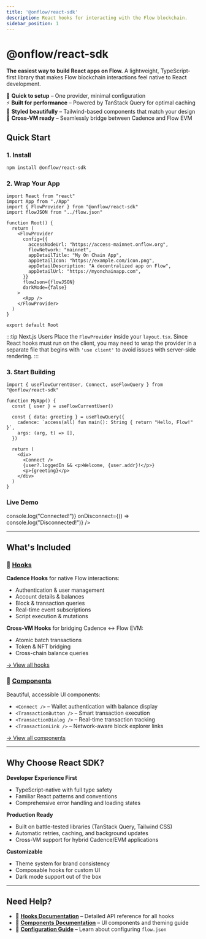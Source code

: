 ```yaml
---
title: '@onflow/react-sdk'
description: React hooks for interacting with the Flow blockchain.
sidebar_position: 1
---
```



# @onflow/react-sdk

**The easiest way to build React apps on Flow.** A lightweight, TypeScript-first library that makes Flow blockchain interactions feel native to React development.

🚀 **Quick to setup** – One provider, minimal configuration  
⚡ **Built for performance** – Powered by TanStack Query for optimal caching  
🎨 **Styled beautifully** – Tailwind-based components that match your design  
🔗 **Cross-VM ready** – Seamlessly bridge between Cadence and Flow EVM  

## Quick Start

### 1. Install

```bash
npm install @onflow/react-sdk
```

### 2. Wrap Your App

```tsx
import React from "react"
import App from "./App"
import { FlowProvider } from "@onflow/react-sdk"
import flowJSON from "../flow.json"

function Root() {
  return (
    <FlowProvider
      config={{
        accessNodeUrl: "https://access-mainnet.onflow.org",
        flowNetwork: "mainnet",
        appDetailTitle: "My On Chain App",
        appDetailIcon: "https://example.com/icon.png",
        appDetailDescription: "A decentralized app on Flow",
        appDetailUrl: "https://myonchainapp.com",
      }}
      flowJson={flowJSON}
      darkMode={false}
    >
      <App />
    </FlowProvider>
  )
}

export default Root
```

:::tip Next.js Users
Place the `FlowProvider` inside your `layout.tsx`. Since React hooks must run on the client, you may need to wrap the provider in a separate file that begins with `'use client'` to avoid issues with server-side rendering.
:::

### 3. Start Building

```tsx
import { useFlowCurrentUser, Connect, useFlowQuery } from "@onflow/react-sdk"

function MyApp() {
  const { user } = useFlowCurrentUser()
  
  const { data: greeting } = useFlowQuery({
    cadence: `access(all) fun main(): String { return "Hello, Flow!" }`,
    args: (arg, t) => [],
  })

  return (
    <div>
      <Connect />
      {user?.loggedIn && <p>Welcome, {user.addr}!</p>}
      <p>{greeting}</p>
    </div>
  )
}
```

### Live Demo

<FlowProviderDemo>
  <Connect 
    onConnect={() => console.log("Connected!")} 
    onDisconnect={() => console.log("Disconnected!")} 
  />
</FlowProviderDemo>

---

## What's Included

### 🎣 [Hooks](./hooks)

**Cadence Hooks** for native Flow interactions:
- Authentication & user management
- Account details & balances  
- Block & transaction queries
- Real-time event subscriptions
- Script execution & mutations

**Cross-VM Hooks** for bridging Cadence ↔ Flow EVM:
- Atomic batch transactions
- Token & NFT bridging 
- Cross-chain balance queries

[→ View all hooks](./hooks)

### 🎨 [Components](./components)  

Beautiful, accessible UI components:
- `<Connect />` – Wallet authentication with balance display
- `<TransactionButton />` – Smart transaction execution  
- `<TransactionDialog />` – Real-time transaction tracking
- `<TransactionLink />` – Network-aware block explorer links

[→ View all components](./components)

---

## Why Choose React SDK?

**Developer Experience First**
- TypeScript-native with full type safety
- Familiar React patterns and conventions
- Comprehensive error handling and loading states

**Production Ready**  
- Built on battle-tested libraries (TanStack Query, Tailwind CSS)
- Automatic retries, caching, and background updates
- Cross-VM support for hybrid Cadence/EVM applications

**Customizable**
- Theme system for brand consistency  
- Composable hooks for custom UI
- Dark mode support out of the box

---

## Need Help?

- 📖 **[Hooks Documentation](./hooks)** – Detailed API reference for all hooks
- 🎨 **[Components Documentation](./components)** – UI components and theming guide  
- 🔗 **[Configuration Guide](../flow-cli/flow.json/configuration.md)** – Learn about configuring `flow.json`